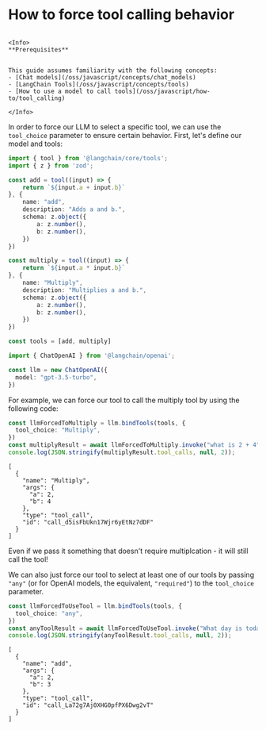 # How to force tool calling behavior

```{=mdx}

<Info>
**Prerequisites**


This guide assumes familiarity with the following concepts:
- [Chat models](/oss/javascript/concepts/chat_models)
- [LangChain Tools](/oss/javascript/concepts/tools)
- [How to use a model to call tools](/oss/javascript/how-to/tool_calling)

</Info>

```
In order to force our LLM to select a specific tool, we can use the `tool_choice` parameter to ensure certain behavior. First, let's define our model and tools:


```typescript
import { tool } from '@langchain/core/tools';
import { z } from 'zod';

const add = tool((input) => {
    return `${input.a + input.b}`
}, {
    name: "add",
    description: "Adds a and b.",
    schema: z.object({
        a: z.number(),
        b: z.number(),
    })
})

const multiply = tool((input) => {
    return `${input.a * input.b}`
}, {
    name: "Multiply",
    description: "Multiplies a and b.",
    schema: z.object({
        a: z.number(),
        b: z.number(),
    })
})

const tools = [add, multiply]
```
```typescript
import { ChatOpenAI } from '@langchain/openai';

const llm = new ChatOpenAI({
  model: "gpt-3.5-turbo",
})
```

For example, we can force our tool to call the multiply tool by using the following code:


```typescript
const llmForcedToMultiply = llm.bindTools(tools, {
  tool_choice: "Multiply",
})
const multiplyResult = await llmForcedToMultiply.invoke("what is 2 + 4");
console.log(JSON.stringify(multiplyResult.tool_calls, null, 2));
```
```output
[
  {
    "name": "Multiply",
    "args": {
      "a": 2,
      "b": 4
    },
    "type": "tool_call",
    "id": "call_d5isFbUkn17Wjr6yEtNz7dDF"
  }
]
```
Even if we pass it something that doesn't require multiplcation - it will still call the tool!

We can also just force our tool to select at least one of our tools by passing `"any"` (or for OpenAI models, the equivalent, `"required"`) to the `tool_choice` parameter.


```typescript
const llmForcedToUseTool = llm.bindTools(tools, {
  tool_choice: "any",
})
const anyToolResult = await llmForcedToUseTool.invoke("What day is today?");
console.log(JSON.stringify(anyToolResult.tool_calls, null, 2));
```
```output
[
  {
    "name": "add",
    "args": {
      "a": 2,
      "b": 3
    },
    "type": "tool_call",
    "id": "call_La72g7Aj0XHG0pfPX6Dwg2vT"
  }
]
```
